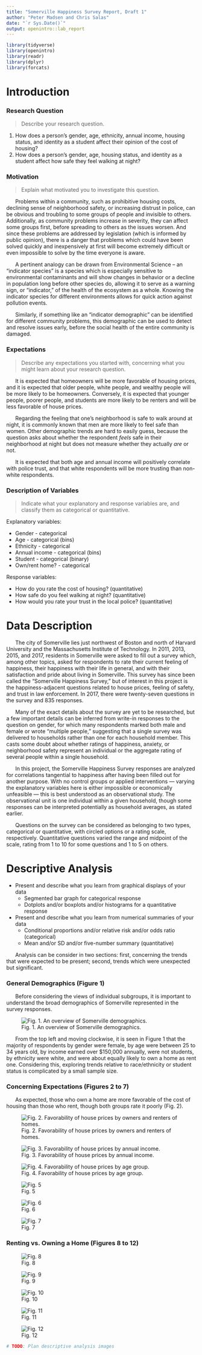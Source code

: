 ```yaml
---
title: "Somerville Happiness Survey Report, Draft 1"
author: "Peter Madsen and Chris Salas"
date: "`r Sys.Date()`"
output: openintro::lab_report
---
```


```r
library(tidyverse)
library(openintro)
library(readr)
library(dplyr)
library(forcats)
```

# Introduction

### Research Question
> Describe your research question.

1. How does a person’s gender, age, ethnicity, annual income, housing status, and identity as a student affect their opinion of the cost of housing?
2. How does a person’s gender, age, housing status, and identity as a student affect how safe they feel walking at night?


### Motivation
> Explain what motivated you to investigate this question.

&nbsp;&nbsp;&nbsp;&nbsp;&nbsp;&nbsp;Problems within a community, such as prohibitive housing costs, declining sense of neighborhood safety, or increasing distrust in police, can be obvious and troubling to some groups of people and invisible to others. Additionally, as community problems increase in severity, they can affect some groups first, before spreading to others as the issues worsen. And since these problems are addressed by legislation (which is informed by public opinion), there is a danger that problems which could have been solved quickly and inexpensively at first will become extremely difficult or even impossible to solve by the time everyone is aware.

&nbsp;&nbsp;&nbsp;&nbsp;&nbsp;&nbsp;A pertinent analogy can be drawn from Environmental Science -- an “indicator species” is a species which is especially sensitive to environmental contaminants and will show changes in behavior or a decline in population long before other species do, allowing it to serve as a warning sign, or “indicator,” of the health of the ecosystem as a whole. Knowing the indicator species for different environments allows for quick action against pollution events.

&nbsp;&nbsp;&nbsp;&nbsp;&nbsp;&nbsp;Similarly, if something like an “indicator demographic” can be identified for different community problems, this demographic can be used to detect and resolve issues early, before the social health of the entire community is damaged.


### Expectations
> Describe any expectations you started with, concerning what you might learn about your research question.

&nbsp;&nbsp;&nbsp;&nbsp;&nbsp;&nbsp;It is expected that homeowners will be more favorable of housing prices, and it is expected that older people, white people, and wealthy people will be more likely to be homeowners. Conversely, it is expected that younger people, poorer people, and students are more likely to be renters and will be less favorable of house prices.

&nbsp;&nbsp;&nbsp;&nbsp;&nbsp;&nbsp;Regarding the feeling that one's neighborhood is safe to walk around at night, it is commonly known that men are more likely to feel safe than women. Other demographic trends are hard to easily guess, because the question asks about whether the respondent _feels_ safe in their neighborhood at night but does not measure whether they actually _are_ or not.

&nbsp;&nbsp;&nbsp;&nbsp;&nbsp;&nbsp;It is expected that both age and annual income will positively correlate with police trust, and that white respondents will be more trusting than non-white respondents.


### Description of Variables
> Indicate what your explanatory and response variables are, and classify them as categorical or quantitative.

Explanatory variables:

- Gender \- categorical
- Age \- categorical (bins)
- Ethnicity \- categorical
- Annual income \- categorical (bins)
- Student \- categorical (binary)
- Own/rent home? \- categorical

Response variables:

- How do you rate the cost of housing? (quantitative)
- How safe do you feel walking at night? (quantitative)
- How would you rate your trust in the local police? (quantitative)


# Data Description

&nbsp;&nbsp;&nbsp;&nbsp;&nbsp;&nbsp;The city of Somerville lies just northwest of Boston and north of Harvard University and the Massachusetts Institute of Technology. In 2011, 2013, 2015, and 2017, residents in Somerville were asked to fill out a survey which, among other topics, asked for respondents to rate their current feeling of happiness, their happiness with their life in general, and with their satisfaction and pride about living in Somerville. This survey has since been called the "Somerville Happiness Survey," but of interest in this project is the happiness-adjacent questions related to house prices, feeling of safety, and trust in law enforcement. In 2017, there were twenty-seven questions in the survey and 835 responses.

&nbsp;&nbsp;&nbsp;&nbsp;&nbsp;&nbsp;Many of the exact details about the survey are yet to be researched, but a few important details can be inferred from write-in responses to the question on gender, for which many respondents marked both male and female or wrote "multiple people," suggesting that a single survey was delivered to households rather than one for each household member. This casts some doubt about whether ratings of happiness, anxiety, or neighborhood safety represent an individual or the aggregate rating of several people within a single household.

&nbsp;&nbsp;&nbsp;&nbsp;&nbsp;&nbsp;In this project, the Somerville Happiness Survey responses are analyzed for correlations tangential to happiness after having been filled out for another purpose. With no control groups or applied interventions — varying the explanatory variables here is either impossible or economically unfeasible — this is best understood as an observational study. The observational unit is one individual within a given household, though some responses can be interpreted potentially as household averages, as stated earlier.

&nbsp;&nbsp;&nbsp;&nbsp;&nbsp;&nbsp;Questions on the survey can be considered as belonging to two types, categorical or quantitative, with circled options or a rating scale, respectively. Quantitative questions varied the range and midpoint of the scale, rating from 1 to 10 for some questions and 1 to 5 on others.

# Descriptive Analysis

- Present and describe what you learn from graphical displays of your data
  - Segmented bar graph for categorical response
  - Dotplots and/or boxplots and/or histograms for a quantitative response
- Present and describe what you learn from numerical summaries of your data
  - Conditional proportions and/or relative risk and/or odds ratio (categorical)
  - Mean and/or SD and/or five-number summary (quantitative)

&nbsp;&nbsp;&nbsp;&nbsp;&nbsp;&nbsp;Analysis can be consider in two sections: first, concerning the trends that were expected to be present; second, trends which were unexpected but significant.

### General Demographics (Figure 1)

&nbsp;&nbsp;&nbsp;&nbsp;&nbsp;&nbsp;Before considering the views of individual subgroups, it is important to understand the broad demographics of Somerville represented in the survey responses.

![Fig. 1. An overview of Somerville demographics.](GIMP_workspace/GenDemographicsFig1.png)

&nbsp;&nbsp;&nbsp;&nbsp;&nbsp;&nbsp;From the top left and moving clockwise, it is seen in Figure 1 that the majority of respondents by gender were female, by age were between 25 to 34 years old, by income earned over $150,000 annually, were not students, by ethnicity were white, and were about equally likely to own a home as rent one. Considering this, exploring trends relative to race/ethnicity or student status is complicated by a small sample size.

### Concerning Expectations (Figures 2 to 7)

&nbsp;&nbsp;&nbsp;&nbsp;&nbsp;&nbsp;As expected, those who own a home are more favorable of the cost of housing than those who rent, though both groups rate it poorly (Fig. 2).

![Fig. 2. Favorability of house prices by owners and renters of homes.](GIMP_workspace/GenDemographicsFig2.png)

![Fig. 3. Favorability of house prices by annual income.](GIMP_workspace/GenDemographicsFig3.png)

![Fig. 4. Favorability of house prices by age group.](GIMP_workspace/GenDemographicsFig4.png)

![Fig. 5](GIMP_workspace/GenDemographicsFig5.png)

![Fig. 6](GIMP_workspace/GenDemographicsFig6.png)

![Fig. 7](GIMP_workspace/GenDemographicsFig7.png)

### Renting vs. Owning a Home (Figures 8 to 12)



![Fig. 8](GIMP_workspace/GenDemographicsFig8.png)

![Fig. 9](GIMP_workspace/GenDemographicsFig9.png)

![Fig. 10](GIMP_workspace/GenDemographicsFig10.png)

![Fig. 11](GIMP_workspace/GenDemographicsFig11.png)

![Fig. 12](GIMP_workspace/GenDemographicsFig12.png)



``` r
# TODO: Plan descriptive analysis images
```

